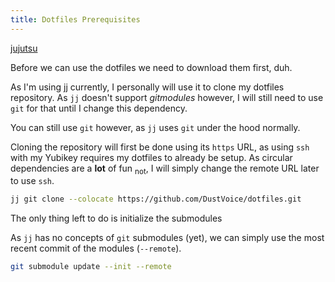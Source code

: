 ```yaml
---
title: Dotfiles Prerequisites
---
```



<Card title="Optional" icon="puzzle">

[jujutsu](https://archlinux.org/packages/extra/x86_64/jujutsu/)

</Card>

Before we can use the dotfiles we need to download them first, duh.

<Card title="jujutsu">

As I'm using [jj](https://github.com/martinvonz/jj) currently,
I personally will use it to clone my dotfiles repository.
As `jj` doesn't support _gitmodules_ however,
I will still need to use `git` for that until I change this dependency.

<Aside>

You can still use `git` however, as `jj` uses `git` under the hood normally.

</Aside>

</Card>

Cloning the repository will first be done using its `https` URL, as using `ssh` with my Yubikey requires my dotfiles to already be setup.
As circular dependencies are a **lot** of fun <sub>not</sub>, I will simply change the remote URL later to use `ssh`.

```sh
jj git clone --colocate https://github.com/DustVoice/dotfiles.git
```

The only thing left to do is initialize the submodules

<Aside>

As `jj` has no concepts of `git` submodules (yet), we can simply use the most recent commit of the modules (`--remote`).

</Aside>

```sh frame="terminal" title="~/dotfiles"
git submodule update --init --remote
```
